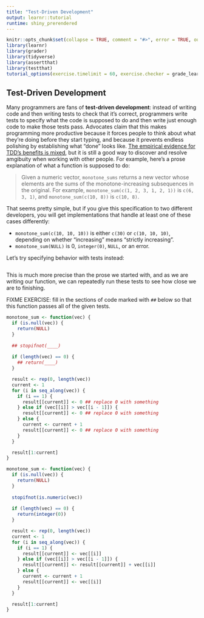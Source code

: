 ```yaml
---
title: "Test-Driven Development"
output: learnr::tutorial
runtime: shiny_prerendered
---
```


```r
knitr::opts_chunk$set(collapse = TRUE, comment = "#>", error = TRUE, out.width = "100%")
library(learnr)
library(grader)
library(tidyverse)
library(assertthat)
library(testthat)
tutorial_options(exercise.timelimit = 60, exercise.checker = grade_learnr)
```

## Test-Driven Development

Many programmers are fans of **test-driven development**: instead of writing code and then writing tests to check that it's correct, programmers write tests to specify what the code is supposed to do and then write just enough code to make those tests pass. Advocates claim that this makes programming more productive because it forces people to think about what they're doing before they start typing, and because it prevents endless polishing by establishing what "done" looks like. [The empirical evidence for TDD's benefits is mixed](https://doi.org/10.1145/2961111.2962592), but it is still a good way to discover and resolve amgibuity when working with other people. For example, here's a prose explanation of what a function is supposed to do:

> Given a numeric vector, `monotone_sums` returns a new vector whose elements are the sums of the monotone-increasing subsequences in the original. For example, `monotone_sum(c(1, 2, 3, 1, 2, 1))` is `c(6, 3, 1)`, and `monotone_sum(c(10, 8))` is `c(10, 8)`.

That seems pretty simple, but if you give this specification to two different developers, you will get implementations that handle at least one of these cases differently:

-   `monotone_sum(c(10, 10, 10))` is either `c(30)` or `c(10, 10, 10)`, depending on whether "increasing" means "strictly increasing".
-   `monotone_sum(NULL)` is 0, `integer(0)`, `NULL`, or an error.

Let's try specifying behavior with tests instead:

```r
```

This is much more precise than the prose we started with, and as we are writing our function, we can repeatedly run these tests to see how close we are to finishing.

FIXME EXERCISE: fill in the sections of code marked with `##` below so that this function passes all of the given tests.

```r
monotone_sum <- function(vec) {
  if (is.null(vec)) {
    return(NULL)
  }
  
  ## stopifnot(____)
  
  if (length(vec) == 0) {
    ## return(____)
  }

  result <- rep(0, length(vec))
  current <- 1
  for (i in seq_along(vec)) {
    if (i == 1) {
      result[[current]] <- 0 ## replace 0 with something
    } else if (vec[[i]] > vec[[i - 1]]) {
      result[[current]] <- 0 ## replace 0 with something
    } else {
      current <- current + 1
      result[[current]] <- 0 ## replace 0 with something
    }
  }

  result[1:current]
}
```

```r
monotone_sum <- function(vec) {
  if (is.null(vec)) {
    return(NULL)
  }
  
  stopifnot(is.numeric(vec))
  
  if (length(vec) == 0) {
    return(integer(0))
  }

  result <- rep(0, length(vec))
  current <- 1
  for (i in seq_along(vec)) {
    if (i == 1) {
      result[[current]] <- vec[[i]]
    } else if (vec[[i]] > vec[[i - 1]]) {
      result[[current]] <- result[[current]] + vec[[i]]
    } else {
      current <- current + 1
      result[[current]] <- vec[[i]]
    }
  }

  result[1:current]
}
```

```r
```
